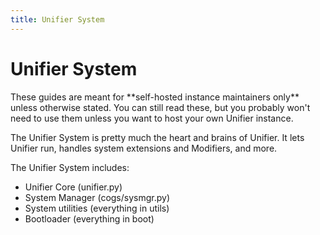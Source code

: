 ```yaml
---
title: Unifier System
---
```


# Unifier System

<Warning>
These guides are meant for **self-hosted instance maintainers only** unless otherwise stated. You can still read these, but you probably won't need to use them unless you want to host your own Unifier instance.
</Warning>

The Unifier System is pretty much the heart and brains of Unifier. It lets Unifier run, handles system extensions and Modifiers, and more.

The Unifier System includes:

* Unifier Core (unifier.py)
* System Manager (cogs/sysmgr.py)
* System utilities (everything in utils)
* Bootloader (everything in boot)
